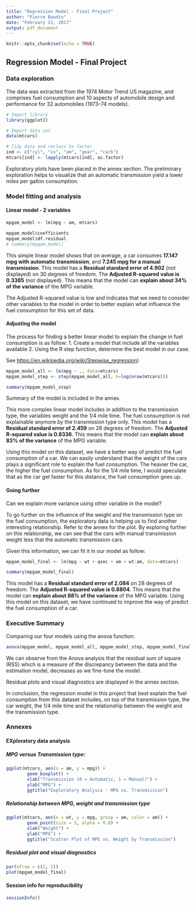 ```yaml
---
title: "Regression Model - Final Project"
author: "Pierre Baudin"
date: "February 21, 2017"
output: pdf_document
---
```


```r
knitr::opts_chunk$set(echo = TRUE)
```

## Regression Model - Final Project

### Data exploration

The data was extracted from the 1974 Motor Trend US magazine, and comprises fuel consumption and 10 aspects of automobile design and performance for 32 automobiles (1973–74 models).

```r
# Import library
library(ggplot2)

# Import data set
data(mtcars)

# Tidy data and reclass to factor
ind <- c("cyl", "vs", "am", "gear", "carb")
mtcars[ind] <- lapply(mtcars[ind], as.factor)
```

Exploratory plots have been placed in the annex section. The preliminary exploration helps to visualize that an automatic transmission yield a lower miles per gallon consumption.

### Model fitting and analysis

#### Linear model - 2 variables
```r
mpgam_model <- lm(mpg ~ am, mtcars)
```
```r
mpgam_model$coefficients
mpgam_model$df.residual
# summary(mpgam_model)
```

This simple linear model shows that on average, a car consumes **17.147 mpg with automatic transmission**, and **7.245 mpg for a manual transmission**. This model has a **Residual standard error of 4.902** (not displayed) on 30 degrees of freedom. The **Adjusted R-squared value is 0.3385** (not displayed). This means that the model can **explain about 34% of the variance** of the MPG variable.

The Adjusted R-squared value is low and indicates that we need to consider other variables to the model in order to better explain what influence the fuel consumption for this set of data.

#### Adjusting the model

The process for finding a better linear model to explain the change in fuel consumption is as follow:
1. Create a model that include all the variables available
2. Using the R step function, determine the best model in our case.

See [https://en.wikipedia.org/wiki/Stepwise_regression](https://en.wikipedia.org/wiki/Stepwise_regression))

```r
mpgam_model_all <- lm(mpg ~ ., data=mtcars)
mpgam_model_step <- step(mpgam_model_all, k=log(nrow(mtcars)))
```
```r
summary(mpgam_model_step)
```
Summary of the model is included in the annex.

This more complex linear model includes in addition to the transmission type, the variables weight and the 1/4 mile time. The fuel consumption is not explainable anymore by the transmission type only. This model has a **Residual standard error of 2.459** on 28 degrees of freedom. The **Adjusted R-squared value is 0.8336**. This means that the model can **explain about 83% of the variance** of the MPG variable.

Using this model on this dataset, we have a better way of predict the fuel consumption of a car. We can easily understand that the weight of the cars plays a significant role to explain the fuel consumption. The heavier the car, the higher the fuel consumption. As for the 1/4 mile time, I would speculate that as the car get faster for this distance, the fuel consumption goes up.

#### Going further

Can we explain more variance using other variable in the model?

To go further on the influence of the weight and the transmission type on the fuel consumption, the exploratory data is helping us to find another interesting relationship. Refer to the annex for the plot.
By exploring further on this relationship, we can see that the cars with manual transmission weight less that the automatic transmission cars.

Given this information, we can fit it in our model as follow:

```r
mpgam_model_final <- lm(mpg ~ wt + qsec + am + wt:am, data=mtcars)
```

```r
summary(mpgam_model_final)
```

This model has a **Residual standard error of 2.084** on 28 degrees of freedom. The **Adjusted R-squared value is 0.8804**. This means that the model can **explain about 88% of the variance** of the MPG variable. Using this model on this dataset, we have continued to improve the way of predict the fuel consumption of a car.

### Executive Summary

Comparing our four models using the anova function:

```r
anova(mpgam_model, mpgam_model_all, mpgam_model_step, mpgam_model_final)
```

We can observe from the Anova analysis that the residual sum of square (RSS) which is a measure of the discrepancy between the data and the estimation model, decreases as we fine-tune the model.

Residual plots and visual diagnostics are displayed in the annex section.

In conclusion, the regression model in this project that best explain the fuel consumption from this dataset includes, on top of the transmission type, the car weight, the 1/4 mile time and the relationship between the weight and the transmission type.


### Annexes

#### EXploratory data analysis

##### MPG versus Transmission type:

```r
ggplot(mtcars, aes(x = am, y = mpg)) +
        geom_boxplot() +
        xlab("Transmission (0 = Automatic, 1 = Manual)") +
        ylab("MPG") +
        ggtitle("Exploratory Analysis - MPG vs. Transmission")
```

##### Relationship between MPG, weight and transmission type

```r
ggplot(mtcars, aes(x = wt, y = mpg, group = am, color = am)) +
        geom_point(size = 5, alpha = 0.8) +
        xlab("Weight") +
        ylab("MPG") +
        ggtitle("Scatter Plot of MPG vs. Weight by Transmission")
```

##### Residual plot and visual diagnostics

```r
par(mfrow = c(2, 2))
plot(mpgam_model_final)
```

#### Session info for reproducibility

```r
sessionInfo()
```

